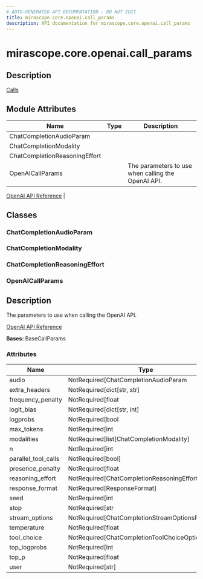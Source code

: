 ```yaml
---
# AUTO-GENERATED API DOCUMENTATION - DO NOT EDIT
title: mirascope.core.openai.call_params
description: API documentation for mirascope.core.openai.call_params
---
```


# mirascope.core.openai.call_params

<ApiType type="Module" />

## Description

<Info title="Usage">

[Calls](/docs/mirascope/learn/calls#provider-specific-parameters)

</Info>

## Module Attributes

| Name | Type | Description |
| ---- | ---- | ----------- |
| ChatCompletionAudioParam |  |  |
| ChatCompletionModality |  |  |
| ChatCompletionReasoningEffort |  |  |
| OpenAICallParams |  | The parameters to use when calling the OpenAI API.

[OpenAI API Reference](https://platform.openai.com/docs/api-reference/chat/create) |

## Classes

### ChatCompletionAudioParam

<ApiType type="Class" />


### ChatCompletionModality

<ApiType type="Class" />


### ChatCompletionReasoningEffort

<ApiType type="Class" />


### OpenAICallParams

<ApiType type="Class" />

## Description

The parameters to use when calling the OpenAI API.

[OpenAI API Reference](https://platform.openai.com/docs/api-reference/chat/create)

**Bases:** BaseCallParams

### Attributes

| Name | Type | Description |
| ---- | ---- | ----------- |
| audio | NotRequired[ChatCompletionAudioParam | None] |  |
| extra_headers | NotRequired[dict[str, str] | None] |  |
| frequency_penalty | NotRequired[float | None] |  |
| logit_bias | NotRequired[dict[str, int] | None] |  |
| logprobs | NotRequired[bool | None] |  |
| max_tokens | NotRequired[int | None] |  |
| modalities | NotRequired[list[ChatCompletionModality] | None] |  |
| n | NotRequired[int | None] |  |
| parallel_tool_calls | NotRequired[bool] |  |
| presence_penalty | NotRequired[float | None] |  |
| reasoning_effort | NotRequired[ChatCompletionReasoningEffort | None] |  |
| response_format | NotRequired[ResponseFormat] |  |
| seed | NotRequired[int | None] |  |
| stop | NotRequired[str | list[str] | None] |  |
| stream_options | NotRequired[ChatCompletionStreamOptionsParam | None] |  |
| temperature | NotRequired[float | None] |  |
| tool_choice | NotRequired[ChatCompletionToolChoiceOptionParam] |  |
| top_logprobs | NotRequired[int | None] |  |
| top_p | NotRequired[float | None] |  |
| user | NotRequired[str] |  |



